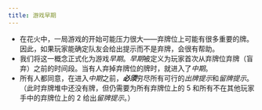 ```yaml
---
title: 游戏早期
---
```



<BeginnersGuideProgress id="early-game" />

- 在花火中，一局游戏的开始可能压力很大——弃牌位上可能有很多重要的牌。因此，如果玩家能确定队友会给出提示而不是弃牌，会很有帮助。
- 我们将这一概念正式化为游戏*早期*。*早期*被定义为玩家首次从弃牌位弃牌（盲弃）之前的时间段。当有人弃掉弃牌位的牌时，就进入了*中期*。
- 所有人都同意，在进入*中期*之前，<Em>**必须**</Em>穷尽所有可行的*出牌提示*和*留牌提示*。（此时弃牌堆中还没有牌，但仍需要为所有弃牌位上的 5 和所有不在其他玩家手中的弃牌位上的 2 给出*留牌提示*。）
